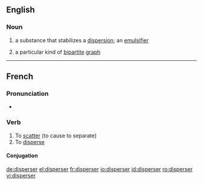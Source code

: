 ==English==
{{wikipedia}}

===Noun===
{{en-noun}}

# {{chemistry}} a substance that stabilizes a [[dispersion]]; an [[emulsifier]]
# {{graph theory}} a particular kind of [[bipartite]] [[graph]]
----

==French==

===Pronunciation===
* {{audio|Fr-disperser.ogg|Audio}}

===Verb===
{{infl|fr|verb}}

# To [[scatter]] (to cause to separate)
# To [[disperse]]

====Conjugation====
{{fr-conj-er|dispers|avoir}}

[[de:disperser]]
[[el:disperser]]
[[fr:disperser]]
[[io:disperser]]
[[id:disperser]]
[[ro:disperser]]
[[vi:disperser]]